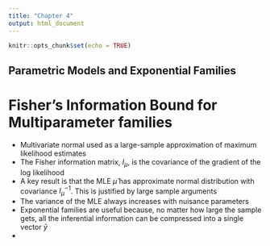 ```yaml
---
title: "Chapter 4"
output: html_document
---
```


```r
knitr::opts_chunk$set(echo = TRUE)
```

## Parametric Models and Exponential Families

# Fisher's Information Bound for Multiparameter families

- Multivariate normal used as a large-sample approximation of maximum likelihood estimates
- The Fisher information matrix, $I_\mu$, is the covariance of the gradient of the log likelihood
- A key result is that the MLE $\hat{\mu}$ has approximate normal distribution with covariance $I^{-1}_\mu$. This is justified by large sample arguments
- The variance of the MLE always increases with nuisance parameters
- Exponential families are useful because, no matter how large the sample gets, all the inferential information can be compressed into a single vector $\bar{y}$
- 
